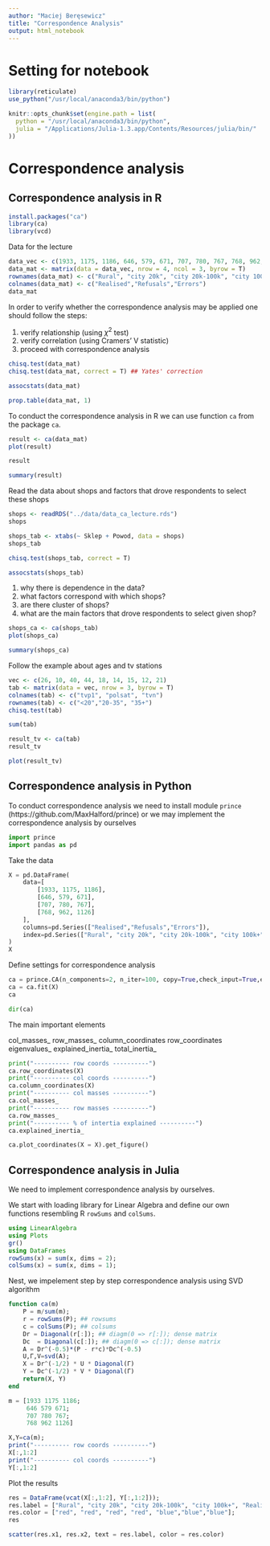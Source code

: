 ```yaml
---
author: "Maciej Beręsewicz"
title: "Correspondence Analysis"
output: html_notebook
---
```


# Setting for notebook

```r
library(reticulate)
use_python("/usr/local/anaconda3/bin/python")
```

```r
knitr::opts_chunk$set(engine.path = list(
  python = "/usr/local/anaconda3/bin/python",
  julia = "/Applications/Julia-1.3.app/Contents/Resources/julia/bin/"
))
```

# Correspondence analysis

## Correspondence analysis in R

```r
install.packages("ca")
library(ca)
library(vcd)
```

Data for the lecture

```r
data_vec <- c(1933, 1175, 1186, 646, 579, 671, 707, 780, 767, 768, 962, 1126)
data_mat <- matrix(data = data_vec, nrow = 4, ncol = 3, byrow = T)
rownames(data_mat) <- c("Rural", "city 20k", "city 20k-100k", "city 100k+")
colnames(data_mat) <- c("Realised","Refusals","Errors")
data_mat
```

In order to verify whether the correspondence analysis may be applied one should follow the steps:

1. verify relationship (using $\chi^2$ test)
2. verify correlation (using Cramers' V statistic)
3. proceed with correspondence analysis

```r
chisq.test(data_mat)
chisq.test(data_mat, correct = T) ## Yates' correction
```

```r
assocstats(data_mat)
```

```r
prop.table(data_mat, 1)
```

To conduct the correspondence analysis in R we can use function `ca` from the package `ca`.

```r
result <- ca(data_mat)
plot(result)
```

```r
result
```

```r
summary(result)
```

Read the data about shops and factors that drove respondents to select these shops


```r
shops <- readRDS("../data/data_ca_lecture.rds")
shops
```

```r
shops_tab <- xtabs(~ Sklep + Powod, data = shops)
shops_tab
```

```r
chisq.test(shops_tab, correct = T)
```

```r
assocstats(shops_tab)
```

1. why there is dependence in the data?
2. what factors correspond with which shops?
3. are there cluster of shops?
4. what are the main factors that drove respondents to select given shop?

```r
shops_ca <- ca(shops_tab)
plot(shops_ca)
```

```r
summary(shops_ca)
```


Follow the example about ages and tv stations

```r
vec <- c(26, 10, 40, 44, 18, 14, 15, 12, 21)
tab <- matrix(data = vec, nrow = 3, byrow = T)
colnames(tab) <- c("tvp1", "polsat", "tvn")
rownames(tab) <- c("<20","20-35", "35+")
chisq.test(tab)
```
```r
sum(tab)
```

```r
result_tv <- ca(tab)
result_tv
```

```r
plot(result_tv)
```

## Correspondence analysis in Python

To conduct correspondence analysis we need to install module `prince` (https://github.com/MaxHalford/prince) or we may implement the correspondence analysis by ourselves

```python
import prince
import pandas as pd
```

Take the data

```python
X = pd.DataFrame(
    data=[
        [1933, 1175, 1186],
        [646, 579, 671],
        [707, 780, 767],
        [768, 962, 1126]
    ],
    columns=pd.Series(["Realised","Refusals","Errors"]),
    index=pd.Series(["Rural", "city 20k", "city 20k-100k", "city 100k+"])
)
X
```

Define settings for correspondence analysis

```python
ca = prince.CA(n_components=2, n_iter=100, copy=True,check_input=True,engine='auto',random_state=42)
ca = ca.fit(X)
ca
```

```python
dir(ca)
```

The main important elements

col_masses_
row_masses_
column_coordinates
row_coordinates
eigenvalues_
explained_inertia_
total_inertia_

```python
print("---------- row coords ----------")
ca.row_coordinates(X)
print("---------- col coords ----------")
ca.column_coordinates(X)
print("---------- col masses ----------")
ca.col_masses_
print("---------- row masses ----------")
ca.row_masses_
print("---------- % of intertia explained ----------")
ca.explained_inertia_
```


```python
ca.plot_coordinates(X = X).get_figure()
```


## Correspondence analysis in Julia

We need to implement correspondence analysis by ourselves.


We start with loading library for Linear Algebra and define our own functions resembling R `rowSums` and `colSums`.

```julia
using LinearAlgebra
using Plots
gr()
using DataFrames
rowSums(x) = sum(x, dims = 2);
colSums(x) = sum(x, dims = 1);
```

Nest, we impelement step by step correspondence analysis using SVD algorithm

```julia
function ca(m)
    P = m/sum(m);
    r = rowSums(P); ## rowsums
    c = colSums(P); ## colsums
    Dr = Diagonal(r[:]); ## diagm(0 => r[:]); dense matrix
    Dc  = Diagonal(c[:]); ## diagm(0 => c[:]); dense matrix
    A = Dr^(-0.5)*(P - r*c)*Dc^(-0.5)
    U,Γ,V=svd(A);
    X = Dr^(-1/2) * U * Diagonal(Γ) 
    Y = Dc^(-1/2) * V * Diagonal(Γ)
    return(X, Y)
end
```

```julia
m = [1933 1175 1186;
     646 579 671;
     707 780 767;
     768 962 1126]
```


```julia
X,Y=ca(m);
print("---------- row coords ----------")
X[:,1:2]
print("---------- col coords ----------")
Y[:,1:2]
```

Plot the results

```julia
res = DataFrame(vcat(X[:,1:2], Y[:,1:2]));
res.label = ["Rural", "city 20k", "city 20k-100k", "city 100k+", "Realised","Refusals","Errors"];
res.color = ["red", "red", "red", "red", "blue","blue","blue"];
res
```

```julia
scatter(res.x1, res.x2, text = res.label, color = res.color)
```

